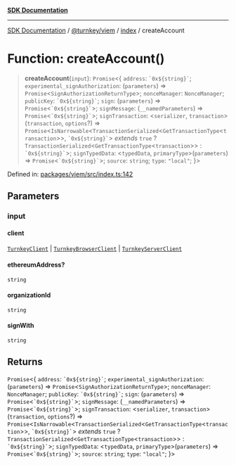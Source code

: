 [**SDK Documentation**](../../../../README.mdx)

***

[SDK Documentation](../../../../packages.mdx) / [@turnkey/viem](../../README.mdx) / [index](../README.mdx) / createAccount

# Function: createAccount()

> **createAccount**(`input`): `Promise`\<\{ `address`: `` `0x${string}` ``; `experimental_signAuthorization`: (`parameters`) => `Promise`\<`SignAuthorizationReturnType`\>; `nonceManager`: `NonceManager`; `publicKey`: `` `0x${string}` ``; `sign`: (`parameters`) => `Promise`\<`` `0x${string}` ``\>; `signMessage`: (`__namedParameters`) => `Promise`\<`` `0x${string}` ``\>; `signTransaction`: \<`serializer`, `transaction`\>(`transaction`, `options`?) => `Promise`\<`IsNarrowable`\<`TransactionSerialized`\<`GetTransactionType`\<`transaction`\>\>, `` `0x${string}` ``\> *extends* `true` ? `TransactionSerialized`\<`GetTransactionType`\<`transaction`\>\> : `` `0x${string}` ``\>; `signTypedData`: \<`typedData`, `primaryType`\>(`parameters`) => `Promise`\<`` `0x${string}` ``\>; `source`: `string`; `type`: `"local"`; \}\>

Defined in: [packages/viem/src/index.ts:142](https://github.com/tkhq/sdk/blob/078f5423e923fbd1d7fd39440402d7f01d09c3d0/packages/viem/src/index.ts#L142)

## Parameters

### input

#### client

[`TurnkeyClient`](../../../http/index/classes/TurnkeyClient.mdx) \| [`TurnkeyBrowserClient`](../../../sdk-browser/index/classes/TurnkeyBrowserClient.mdx) \| [`TurnkeyServerClient`](../../../sdk-server/index/classes/TurnkeyServerClient.mdx)

#### ethereumAddress?

`string`

#### organizationId

`string`

#### signWith

`string`

## Returns

`Promise`\<\{ `address`: `` `0x${string}` ``; `experimental_signAuthorization`: (`parameters`) => `Promise`\<`SignAuthorizationReturnType`\>; `nonceManager`: `NonceManager`; `publicKey`: `` `0x${string}` ``; `sign`: (`parameters`) => `Promise`\<`` `0x${string}` ``\>; `signMessage`: (`__namedParameters`) => `Promise`\<`` `0x${string}` ``\>; `signTransaction`: \<`serializer`, `transaction`\>(`transaction`, `options`?) => `Promise`\<`IsNarrowable`\<`TransactionSerialized`\<`GetTransactionType`\<`transaction`\>\>, `` `0x${string}` ``\> *extends* `true` ? `TransactionSerialized`\<`GetTransactionType`\<`transaction`\>\> : `` `0x${string}` ``\>; `signTypedData`: \<`typedData`, `primaryType`\>(`parameters`) => `Promise`\<`` `0x${string}` ``\>; `source`: `string`; `type`: `"local"`; \}\>
